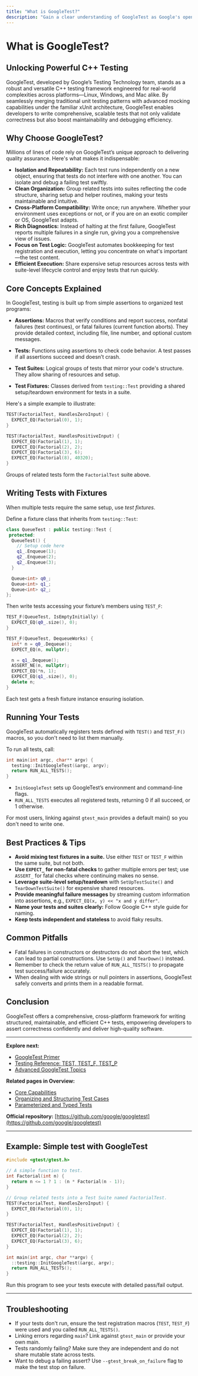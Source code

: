 ```yaml
---
title: "What is GoogleTest?"
description: "Gain a clear understanding of GoogleTest as Google's open-source C++ test framework. Discover how it merges traditional unit testing with advanced mocking via xUnit patterns, and see why major projects like Chromium, LLVM, and OpenCV trust it for robust, scalable validation."
---
```


# What is GoogleTest?

## Unlocking Powerful C++ Testing

GoogleTest, developed by Google’s Testing Technology team, stands as a robust and versatile C++ testing framework engineered for real-world complexities across platforms—Linux, Windows, and Mac alike. By seamlessly merging traditional unit testing patterns with advanced mocking capabilities under the familiar xUnit architecture, GoogleTest enables developers to write comprehensive, scalable tests that not only validate correctness but also boost maintainability and debugging efficiency.

## Why Choose GoogleTest?

Millions of lines of code rely on GoogleTest’s unique approach to delivering quality assurance. Here's what makes it indispensable:

- **Isolation and Repeatability:** Each test runs independently on a new object, ensuring that tests do not interfere with one another. You can isolate and debug a failing test swiftly.
- **Clean Organization:** Group related tests into suites reflecting the code structure, sharing setup and helper routines, making your tests maintainable and intuitive.
- **Cross-Platform Compatibility:** Write once; run anywhere. Whether your environment uses exceptions or not, or if you are on an exotic compiler or OS, GoogleTest adapts.
- **Rich Diagnostics:** Instead of halting at the first failure, GoogleTest reports multiple failures in a single run, giving you a comprehensive view of issues.
- **Focus on Test Logic:** GoogleTest automates bookkeeping for test registration and execution, letting you concentrate on what's important—the test content.
- **Efficient Execution:** Share expensive setup resources across tests with suite-level lifecycle control and enjoy tests that run quickly.

## Core Concepts Explained

In GoogleTest, testing is built up from simple assertions to organized test programs:

- **Assertions:** Macros that verify conditions and report success, nonfatal failures (test continues), or fatal failures (current function aborts). They provide detailed context, including file, line number, and optional custom messages.

- **Tests:** Functions using assertions to check code behavior. A test passes if all assertions succeed and doesn’t crash.

- **Test Suites:** Logical groups of tests that mirror your code's structure. They allow sharing of resources and setup.

- **Test Fixtures:** Classes derived from `testing::Test` providing a shared setup/teardown environment for tests in a suite.

Here's a simple example to illustrate:

```cpp
TEST(FactorialTest, HandlesZeroInput) {
  EXPECT_EQ(Factorial(0), 1);
}

TEST(FactorialTest, HandlesPositiveInput) {
  EXPECT_EQ(Factorial(1), 1);
  EXPECT_EQ(Factorial(2), 2);
  EXPECT_EQ(Factorial(3), 6);
  EXPECT_EQ(Factorial(8), 40320);
}
```

Groups of related tests form the `FactorialTest` suite above.

## Writing Tests with Fixtures

When multiple tests require the same setup, use *test fixtures*. 

Define a fixture class that inherits from `testing::Test`:

```cpp
class QueueTest : public testing::Test {
 protected:
  QueueTest() {
    // Setup code here
    q1_.Enqueue(1);
    q2_.Enqueue(2);
    q2_.Enqueue(3);
  }

  Queue<int> q0_;
  Queue<int> q1_;
  Queue<int> q2_;
};
```

Then write tests accessing your fixture’s members using `TEST_F`:

```cpp
TEST_F(QueueTest, IsEmptyInitially) {
  EXPECT_EQ(q0_.size(), 0);
}

TEST_F(QueueTest, DequeueWorks) {
  int* n = q0_.Dequeue();
  EXPECT_EQ(n, nullptr);

  n = q1_.Dequeue();
  ASSERT_NE(n, nullptr);
  EXPECT_EQ(*n, 1);
  EXPECT_EQ(q1_.size(), 0);
  delete n;
}
```

Each test gets a fresh fixture instance ensuring isolation.

## Running Your Tests

GoogleTest automatically registers tests defined with `TEST()` and `TEST_F()` macros, so you don't need to list them manually.

To run all tests, call:

```cpp
int main(int argc, char** argv) {
  testing::InitGoogleTest(&argc, argv);
  return RUN_ALL_TESTS();
}
```

- `InitGoogleTest` sets up GoogleTest’s environment and command-line flags.
- `RUN_ALL_TESTS` executes all registered tests, returning 0 if all succeed, or 1 otherwise.

For most users, linking against `gtest_main` provides a default main() so you don't need to write one.

## Best Practices & Tips

- **Avoid mixing test fixtures in a suite.** Use either `TEST` or `TEST_F` within the same suite, but not both.
- **Use `EXPECT_` for non-fatal checks** to gather multiple errors per test; use `ASSERT_` for fatal checks where continuing makes no sense.
- **Leverage suite-level setup/teardown** with `SetUpTestSuite()` and `TearDownTestSuite()` for expensive shared resources.
- **Provide meaningful failure messages** by streaming custom information into assertions, e.g., `EXPECT_EQ(x, y) << "x and y differ"`.
- **Name your tests and suites clearly:** Follow Google C++ style guide for naming.
- **Keep tests independent and stateless** to avoid flaky results.

## Common Pitfalls

- Fatal failures in constructors or destructors do not abort the test, which can lead to partial constructions. Use `SetUp()` and `TearDown()` instead.
- Remember to check the return value of `RUN_ALL_TESTS()` to propagate test success/failure accurately.
- When dealing with wide strings or null pointers in assertions, GoogleTest safely converts and prints them in a readable format.

## Conclusion

GoogleTest offers a comprehensive, cross-platform framework for writing structured, maintainable, and efficient C++ tests, empowering developers to assert correctness confidently and deliver high-quality software.

---

**Explore next:**
- [GoogleTest Primer](https://github.com/google/googletest/blob/main/docs/primer.md)
- [Testing Reference: TEST, TEST_F, TEST_P](https://github.com/google/googletest/blob/main/docs/reference/testing.md#test)
- [Advanced GoogleTest Topics](https://github.com/google/googletest/blob/main/docs/advanced.md)

**Related pages in Overview:**
- [Core Capabilities](../core-capabilities-overview)
- [Organizing and Structuring Test Cases](../../guides/core-workflows/organizing-tests)
- [Parameterized and Typed Tests](../../guides/core-workflows/parameterized-typed-tests)

**Official repository:** [https://github.com/google/googletest](https://github.com/google/googletest)

---

## Example: Simple test with GoogleTest

```cpp
#include <gtest/gtest.h>

// A simple function to test.
int Factorial(int n) {
  return n <= 1 ? 1 : (n * Factorial(n - 1));
}

// Group related tests into a Test Suite named FactorialTest.
TEST(FactorialTest, HandlesZeroInput) {
  EXPECT_EQ(Factorial(0), 1);
}

TEST(FactorialTest, HandlesPositiveInput) {
  EXPECT_EQ(Factorial(1), 1);
  EXPECT_EQ(Factorial(2), 2);
  EXPECT_EQ(Factorial(3), 6);
}

int main(int argc, char **argv) {
  ::testing::InitGoogleTest(&argc, argv);
  return RUN_ALL_TESTS();
}
```

Run this program to see your tests execute with detailed pass/fail output.

---

## Troubleshooting

- If your tests don't run, ensure the test registration macros (`TEST`, `TEST_F`) were used and you called `RUN_ALL_TESTS()`.
- Linking errors regarding `main`? Link against `gtest_main` or provide your own main.
- Tests randomly failing? Make sure they are independent and do not share mutable state across tests.
- Want to debug a failing assert? Use `--gtest_break_on_failure` flag to make the test stop on failure.


